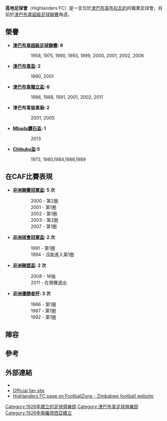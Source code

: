 {{Infobox football club |
| clubname = 高地足球會
| image = <!-- 檔案不存在 Highlanders FC.png ，可從英文維基百科取得 -->
| fullname = Highlanders Football Club
| nickname = ''Siyinqaba'' (We are a fortress), ''Bosso'', ''Bossolona'', ''Mantengwane'', ''Tshilamoya'', ''Ithimu yezwe lonke'', ''HighLanga''
| founded  = {{Start date and age|1926}}
| ground   = [[津巴布韋|津巴布韋]][[布拉瓦約|布拉瓦約]][[Barbourfields_Stadium|Barbourfields Stadium]]
| capacity = 40,000
| chairman = [[Peter_Dube|Peter Dube]]
| manager  = [[Willard_Mashinkila_Khumalo|Willard Mashinkila Khumalo]]
| coach    = vacant
| league   = [[津巴布韋超級足球聯賽|津巴布韋超級足球聯賽]]<BR>(ZPSL)
| website [http://www.highlandersfc.org.zw]
| season   = 2014
| position = 5
| pattern_la1=_black_stripes|pattern_b1=_blackstripes3|pattern_ra1=_black_stripes|
  leftarm1=ffffff|body1=ffffff|rightarm1=ffffff|shorts1=ffffff|socks1=ffffff|
  pattern_la2=|pattern_b2=|pattern_ra2=|
  leftarm2=FFFFFF|body2=FFFFFF|rightarm2=FFFFFF|shorts2=ffffff|socks2=ffffff|
}}

'''高地足球會'''（Highlanders FC）是一支位於[[津巴布韋|津巴布韋]][[布拉瓦約|布拉瓦約]]的職業足球會，目前於[[津巴布韋超級足球聯賽|津巴布韋超級足球聯賽]]角逐。

==榮譽==
*'''[[津巴布韋超級足球聯賽|津巴布韋超級足球聯賽]]: 9'''
:: 1958, 1975, 1990, 1993, 1999, 2000, 2001, 2002, 2006

*'''[[津巴布韋盃|津巴布韋盃]]: 2'''
::1990, 2001

*'''[[津巴布韋獨立盃|津巴布韋獨立盃]]: 6'''
::1986, 1988, 1991, 2001, 2002, 2011

*'''津巴布韋慈善盾: 2'''
::2001, 2005

*''' [[Mbada鑽石盃|Mbada鑽石盃]]: 1'''  
:: 2013

*''' [[Chibuku盃|Chibuku盃]]:5'''
:: 1973, 1980,1984,1986,1989

==在CAF比賽表現==
*'''[[非洲聯賽冠軍盃|非洲聯賽冠軍盃]]: 5 次'''
::2000 - 第2圏
::2001 - 第1圏
::2002 - 第1圏
::2003 - 第2圏
::2007 - 第1圏

* '''[[非洲球會冠軍盃|非洲球會冠軍盃]]: 2 次'''
::1991 - 第1圏
::1994 - 沒能進入第1圏

*'''[[非洲聯盟盃|非洲聯盟盃]]: 2 次'''
::2008 - 16強
::2011 - 在預賽退出

*'''[[非洲優勝者杯|非洲優勝者杯]]: 3 次'''
::1986 - 第1圏
::1987 - 第1圏
::1992 - 第1圏

== 陣容 ==
{{Fs start}}        
{{Fs player|no=-|nat=Zimbabwe|name=[[Ariel_Sibanda|Ariel Sibanda]]|pos=GK}}
{{Fs player|no=-|nat=Zimbabwe|name=[[Njabulo_Nyoni|Njabulo Nyoni]]|pos=GK}}
{{Fs player|no=-|nat=Zimbabwe|name=[[Erick_Mudzingwa|Erick Mudzingwa]]|pos=DF}}
{{Fs player|no=-|nat=Zimbabwe|name=[[Felix_Chindungwe|Felix Chindungwe]]|pos=DF}}
{{Fs player|no=-|nat=Zimbabwe|name=[[Innocent_Mapuranga|Innocent Mapuranga]]|pos=DF}}
{{Fs player|no=-|nat=Zimbabwe|name=[[Dumisani_Ndlovu|Dumisani Ndlovu]]|pos=DF}}
{{Fs player|no=-|nat=Zimbabwe|name=[[Bruce_Kangwa|Bruce Kangwa]]|pos=DF}}
{{Fs player|no=-|nat=Zimbabwe|name=[[Peter_Moyo|Peter Moyo]]|pos=MF}}
{{Fs player|no=-|nat=Zimbabwe|name=[[Knox_Mutizwa|Knox Mutizwa]]|pos=MF}}
{{Fs player|no=-|nat=Zimbabwe|name=[[Simon_Munawa|Simon Munawa]]|pos=MF}}
{{Fs player|no=-|nat=Zimbabwe|name=[[Mthulisi_Maphosa|Mthulisi Maphosa]]|pos=MF}}
{{Fs player|no=-|nat=Zimbabwe|name=[[Knox_Mutizwa|Knox Mutizwa]]|pos=MF}}
{{Fs player|no=-|nat=Zimbabwe|name=[[Valentine_Ndaba|Valentine Ndaba]]|pos=MF}}
{{Fs player|no=-|nat=Zimbabwe|name=[[Rahman_Katsanzira|Rahman Katsanzira]]|pos=MF}}
{{Fs player|no=-|nat=Zimbabwe|name=[[Welcome_Ndiweni|Welcome Ndiweni]]|pos=MF}}
{{Fs player|no=-|nat=Zimbabwe|name=[[Jerry_Simfuwe|Jerry Simfuwe]]|pos=MF}}
{{Fs player|no=-|nat=Zimbabwe|name=[[Khumbulani_Banda|Khumbulani Banda]]|pos=MF}}
{{Fs player|no=-|nat=Zimbabwe|name=[[Charles_Sibanda|Charles Sibanda]]|pos=FW}}
{{Fs player|no=-|nat=Zimbabwe|name=[[Mgcini_Sibanda|Mgcini Sibanda]]|pos=FW}}
{{Fs player|no=-|nat=Zimbabwe|name=[[Graham_Ncube|Graham Ncube]]|pos=FW}}
{{Fs player|no=-|nat=Zimbabwe|name=[[Cleopas_Dube|Cleopas Dube]]|pos=FW}}
{{Fs player|no=-|nat=Zimbabwe|name=[[Ozias_Zibande|Ozias Zibande]]|pos=FW}}
{{Fs end}}

==參考==
{{Reflist}}

==外部連結==
* {{Official website|http://www.highlandersfc.org.zw}}
* [https://web.archive.org/web/20061025182847/http://www.inkundla.net/hfc/ Official fan site]
* [http://www.footballzone.co.zw/zimbawe-psl/highlanders-fc Highlanders FC page on FootballZone - Zimbabwe football website]{{dead link|date=十一月 2017 |bot=InternetArchiveBot }}

[[Category:1926年建立的足球俱樂部|Category:1926年建立的足球俱樂部]]
[[Category:津巴布韋足球俱樂部|Category:津巴布韋足球俱樂部]]
[[Category:1926年南羅德西亞建立|Category:1926年南羅德西亞建立]]